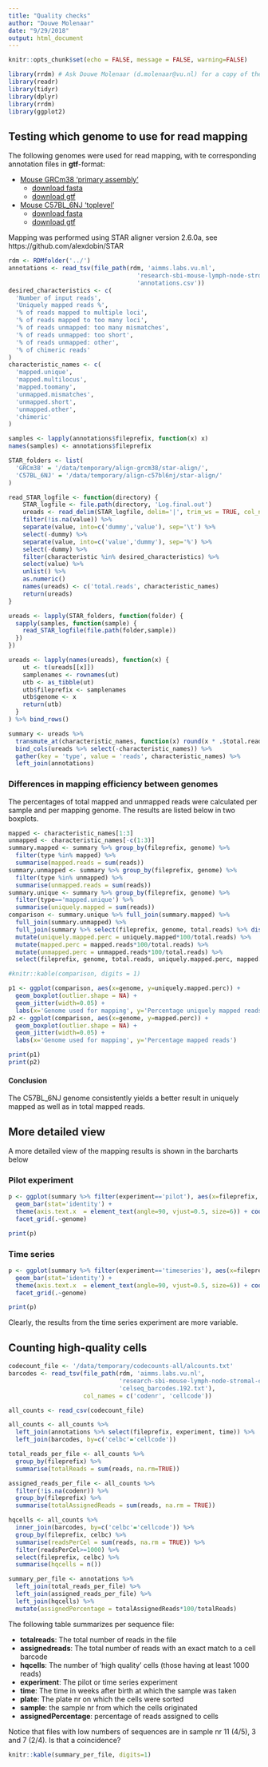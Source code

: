 ```yaml
---
title: "Quality checks"
author: "Douwe Molenaar"
date: "9/29/2018"
output: html_document
---
```


```r
knitr::opts_chunk$set(echo = FALSE, message = FALSE, warning=FALSE)
```

```r
library(rrdm) # Ask Douwe Molenaar (d.molenaar@vu.nl) for a copy of the rdmtool package
library(readr)
library(tidyr)
library(dplyr)
library(rrdm)
library(ggplot2)
```

## Testing which genome to use for read mapping
The following genomes were used for read mapping, with te corresponding annotation files in __gtf__-format:

- [Mouse GRCm38 'primary assembly'](ftp://ftp.ensembl.org/pub/release-93/fasta/mus_musculus/dna)
    - [download fasta](ftp://ftp.ensembl.org/pub/release-93/fasta/mus_musculus/dna/Mus_musculus.GRCm38.dna_sm.primary_assembly.fa.gz)
    - [download gtf](ftp://ftp.ensembl.org/pub/release-93/gtf/mus_musculus/Mus_musculus.GRCm38.93.gtf.gz)
- [Mouse C57BL_6NJ 'toplevel'](ftp://ftp.ensembl.org/pub/release-93/fasta/mus_musculus_c57bl6nj/dna)
    - [download fasta](ftp://ftp.ensembl.org/pub/release-93/fasta/mus_musculus_c57bl6nj/dna/Mus_musculus_c57bl6nj.C57BL_6NJ_v1.dna_sm.toplevel.fa.gz)
    - [download gtf](ftp://ftp.ensembl.org/pub/release-93/gtf/mus_musculus_c57bl6nj/Mus_musculus_c57bl6nj.C57BL_6NJ_v1.93.gtf.gz)
    
Mapping was performed using STAR aligner version 2.6.0a, see https://github.com/alexdobin/STAR

```r
rdm <- RDMfolder('../')
annotations <- read_tsv(file_path(rdm, 'aimms.labs.vu.nl',
                                    'research-sbi-mouse-lymph-node-stromal-cell-time-series/annotations_2018_Aug',
                                    'annotations.csv'))
desired_characteristics <- c(
  'Number of input reads',
  'Uniquely mapped reads %',
  '% of reads mapped to multiple loci',
  '% of reads mapped to too many loci',
  '% of reads unmapped: too many mismatches',
  '% of reads unmapped: too short',
  '% of reads unmapped: other',
  '% of chimeric reads'
)
characteristic_names <- c(
  'mapped.unique',
  'mapped.multilocus',
  'mapped.toomany',
  'unmapped.mismatches',
  'unmapped.short',
  'unmapped.other',
  'chimeric'
)

samples <- lapply(annotations$fileprefix, function(x) x)
names(samples) <- annotations$fileprefix

STAR_folders <- list(
  'GRCm38' = '/data/temporary/align-grcm38/star-align/',
  'C57BL_6NJ' = '/data/temporary/align-c57bl6nj/star-align/'
)

read_STAR_logfile <- function(directory) {
    STAR_logfile <- file.path(directory, 'Log.final.out')
    ureads <- read_delim(STAR_logfile, delim='|', trim_ws = TRUE, col_names = c('characteristic','value')) %>% 
    filter(!is.na(value)) %>%
    separate(value, into=c('dummy','value'), sep='\t') %>%
    select(-dummy) %>%
    separate(value, into=c('value','dummy'), sep='%') %>%
    select(-dummy) %>%
    filter(characteristic %in% desired_characteristics) %>%
    select(value) %>%
    unlist() %>%
    as.numeric()
    names(ureads) <- c('total.reads', characteristic_names)
    return(ureads)
}

ureads <- lapply(STAR_folders, function(folder) {
  sapply(samples, function(sample) {
    read_STAR_logfile(file.path(folder,sample))
  })
})

ureads <- lapply(names(ureads), function(x) {
    ut <- t(ureads[[x]])
    samplenames <- rownames(ut)
    utb <- as_tibble(ut)
    utb$fileprefix <- samplenames
    utb$genome <- x
    return(utb)
  }
) %>% bind_rows()

summary <- ureads %>% 
  transmute_at(characteristic_names, function(x) round(x * .$total.reads / 100)) %>%
  bind_cols(ureads %>% select(-characteristic_names)) %>%
  gather(key = 'type', value = 'reads', characteristic_names) %>%
  left_join(annotations)
```


### Differences in mapping efficiency between genomes
The percentages of total mapped and unmapped reads were calculated per sample and per mapping genome. The results are listed below in two boxplots.

```r
mapped <- characteristic_names[1:3]
unmapped <- characteristic_names[-c(1:3)]
summary.mapped <- summary %>% group_by(fileprefix, genome) %>%
  filter(type %in% mapped) %>%
  summarise(mapped.reads = sum(reads))
summary.unmapped <- summary %>% group_by(fileprefix, genome) %>%
  filter(type %in% unmapped) %>%
  summarise(unmapped.reads = sum(reads))
summary.unique <- summary %>% group_by(fileprefix, genome) %>% 
  filter(type=='mapped.unique') %>%
  summarise(uniquely.mapped = sum(reads))
comparison <- summary.unique %>% full_join(summary.mapped) %>% 
  full_join(summary.unmapped) %>% 
  full_join(summary %>% select(fileprefix, genome, total.reads) %>% distinct()) %>%
  mutate(uniquely.mapped.perc = uniquely.mapped*100/total.reads) %>%
  mutate(mapped.perc = mapped.reads*100/total.reads) %>%
  mutate(unmapped.perc = unmapped.reads*100/total.reads) %>%
  select(fileprefix, genome, total.reads, uniquely.mapped.perc, mapped.perc, unmapped.perc)

#knitr::kable(comparison, digits = 1)
```

```r
p1 <- ggplot(comparison, aes(x=genome, y=uniquely.mapped.perc)) + 
  geom_boxplot(outlier.shape = NA) + 
  geom_jitter(width=0.05) +
  labs(x='Genome used for mapping', y='Percentage uniquely mapped reads')
p2 <- ggplot(comparison, aes(x=genome, y=mapped.perc)) + 
  geom_boxplot(outlier.shape = NA) + 
  geom_jitter(width=0.05) +
  labs(x='Genome used for mapping', y='Percentage mapped reads')

print(p1)
print(p2)
```

#### Conclusion
The C57BL_6NJ genome consistently yields a better result in uniquely mapped as well as in total mapped reads.

## More detailed view
A more detailed view of the mapping results is shown in the barcharts below

### Pilot experiment

```r
p <- ggplot(summary %>% filter(experiment=='pilot'), aes(x=fileprefix, y=reads, fill=type)) +
  geom_bar(stat='identity') +
  theme(axis.text.x  = element_text(angle=90, vjust=0.5, size=6)) + coord_flip() +
  facet_grid(.~genome)

print(p)
```


### Time series

```r
p <- ggplot(summary %>% filter(experiment=='timeseries'), aes(x=fileprefix, y=reads, fill=type)) +
  geom_bar(stat='identity') +
  theme(axis.text.x  = element_text(angle=90, vjust=0.5, size=6)) + coord_flip() +
  facet_grid(.~genome)

print(p)
```

Clearly, the results from the time series experiment are more variable.

## Counting high-quality cells

```r
codecount_file <- '/data/temporary/codecounts-all/alcounts.txt'
barcodes <- read_tsv(file_path(rdm, 'aimms.labs.vu.nl',
                               'research-sbi-mouse-lymph-node-stromal-cell-time-series/annotations_common',
                               'celseq_barcodes.192.txt'),
                     col_names = c('codenr', 'cellcode'))

all_counts <- read_csv(codecount_file)

all_counts <- all_counts %>%
  left_join(annotations %>% select(fileprefix, experiment, time)) %>%
  left_join(barcodes, by=c('celbc'='cellcode'))

total_reads_per_file <- all_counts %>%
  group_by(fileprefix) %>%
  summarise(totalReads = sum(reads, na.rm=TRUE))

assigned_reads_per_file <- all_counts %>%
  filter(!is.na(codenr)) %>%
  group_by(fileprefix) %>%
  summarise(totalAssignedReads = sum(reads, na.rm = TRUE))

hqcells <- all_counts %>%
  inner_join(barcodes, by=c('celbc'='cellcode')) %>%
  group_by(fileprefix, celbc) %>%
  summarise(readsPerCel = sum(reads, na.rm = TRUE)) %>%
  filter(readsPerCel>=1000) %>%
  select(fileprefix, celbc) %>%
  summarise(hqcells = n())

summary_per_file <- annotations %>%
  left_join(total_reads_per_file) %>%
  left_join(assigned_reads_per_file) %>%
  left_join(hqcells) %>%
  mutate(assignedPercentage = totalAssignedReads*100/totalReads)

```

The following table summarizes per sequence file:

* **totalreads**: The total number of reads in the file
* **assignedreads**: The total number of reads with an exact match to a cell barcode
* **hqcells**: The number of 'high quality' cells (those having at least 1000 reads)
* **experiment**: The pilot or time series experiment
* **time**: The time in weeks after birth at which the sample was taken
* **plate**: The plate nr on which the cells were sorted
* **sample**: the sample nr from which the cells originated
* **assignedPercentage**: percentage of reads assigned to cells

Notice that files with low numbers of sequences are in sample nr 11 (4/5), 3 and 7 (2/4). Is that a coincidence?

```r
knitr::kable(summary_per_file, digits=1)
```

